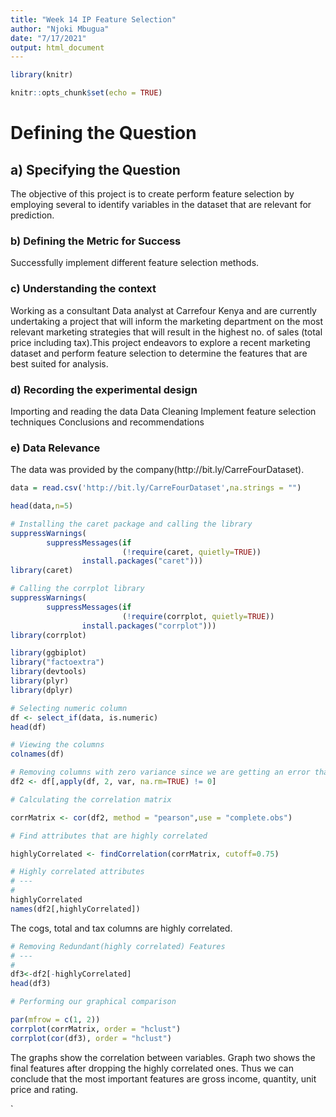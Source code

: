 ---
title: "Week 14 IP Feature Selection"
author: "Njoki Mbugua"
date: "7/17/2021"
output: html_document
---
```{r}
library(knitr)
```

```{r setup, include=FALSE}
knitr::opts_chunk$set(echo = TRUE)
```
#  Defining the Question
## a) Specifying the Question
The objective of this project is to create perform feature selection by employing several to identify variables in the dataset that are relevant for prediction.

### b) Defining the Metric for Success
Successfully implement different feature selection methods.

### c) Understanding the context
Working as a consultant Data analyst at Carrefour Kenya and are currently undertaking a project that will inform the marketing department on the most relevant marketing strategies that will result in the highest no. of sales (total price including tax).This project endeavors to  explore a recent marketing dataset and perform feature selection to determine the features that are best suited for analysis.

### d) Recording the experimental design
Importing and reading the data
Data Cleaning
Implement feature selection techniques
Conclusions and recommendations

### e) Data Relevance
The data was provided by the company(http://bit.ly/CarreFourDataset).

```{r}
data = read.csv('http://bit.ly/CarreFourDataset',na.strings = "")
```


```{r}
head(data,n=5)
```

```{r}
# Installing the caret package and calling the library
suppressWarnings(
        suppressMessages(if
                         (!require(caret, quietly=TRUE))
                install.packages("caret")))
library(caret)
```


```{r}
# Calling the corrplot library
suppressWarnings(
        suppressMessages(if
                         (!require(corrplot, quietly=TRUE))
                install.packages("corrplot")))
library(corrplot)
```

```{r}
library(ggbiplot)
library("factoextra")
library(devtools)
library(plyr)
library(dplyr)
```

```{r}
# Selecting numeric column
df <- select_if(data, is.numeric)             
head(df)
```
```{r}
# Viewing the columns
colnames(df)
```
```{r}
# Removing columns with zero variance since we are getting an error that standard deviation is zero when calculating correlation
df2 <- df[,apply(df, 2, var, na.rm=TRUE) != 0]
```

```{r}
# Calculating the correlation matrix

corrMatrix <- cor(df2, method = "pearson",use = "complete.obs")
```


```{r}
# Find attributes that are highly correlated

highlyCorrelated <- findCorrelation(corrMatrix, cutoff=0.75)
```

```{r}
# Highly correlated attributes
# ---
# 
highlyCorrelated 
names(df2[,highlyCorrelated])
```
The cogs, total and tax columns are highly correlated.
```{r}
# Removing Redundant(highly correlated) Features 
# ---
# 
df3<-df2[-highlyCorrelated]
head(df3)
```

```{r}
# Performing our graphical comparison

par(mfrow = c(1, 2))
corrplot(corrMatrix, order = "hclust")
corrplot(cor(df3), order = "hclust")

```
The graphs show the correlation between variables.
Graph two shows the final features after dropping the highly correlated ones. Thus we can conclude that the most important features are gross income, quantity, unit price and rating.

`